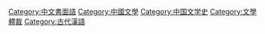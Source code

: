 {{catmore}}

[[Category:中文書面語|Category:中文書面語]]
[[Category:中國文學|Category:中國文學]]
[[Category:中国文学史|Category:中国文学史]]
[[Category:文學體裁|Category:文學體裁]]
[[Category:古代漢語|Category:古代漢語]]